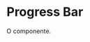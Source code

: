 

<Meta title='Data Input/ProgressBar' component={ProgressBar} />

# Progress Bar

O componente.

<Canvas>
  <Story
    name='Base'
    parameters={{
      design: {
        type: 'figma',
        url: 'https://www.figma.com/file/O3bKxIcsj2rc1FNIRclJyT/Design-System?node-id=318%3A0'
      }
    }}
  >
    <ThemeProvider>
      <ProgressBar barColor='#1565C0' progress={20} />
    </ThemeProvider>
  </Story>
</Canvas>
